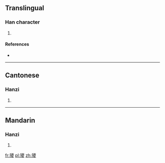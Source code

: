 ==Translingual==

===Han character===
{{Han char|rn=94|rad=犬|as=18|sn=21|four=4124<sub>7</sub>|canj=大竹一金水 (KHMCE)|ids=⿰[[犭]][[夒]]}}

# {{defn|Han|sort=犬18}}

====References====
* {{Han ref|kx=0721.230|dkj=20800|dj=1133.180|hdz=21378.150|uh=737F|ud=29567|bh=F6EF|bd=63215}}

----

==Cantonese==

===Hanzi===
{{yue-hanzi|jyut=[[naau4]]|y=naau4}}

# {{defn|lang=yue|sort=犬18}}

----

==Mandarin==

===Hanzi===
{{cmn-hanzi|pin=[[ě]] ([[e3]]), [[náo]] ([[nao2]])|wg=o<sup>3</sup>, nao<sup>2</sup>}}

# {{defn|lang=cmn|sort=犬18}}

[[fr:獿]]
[[pl:獿]]
[[zh:獿]]